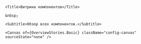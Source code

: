 
<Meta title="Overview" />

<div className='sb-docs-wrapper' >
  <div className='sb-docs-content'>

    <Title>Витрина компонентов</Title>

    &nbsp;

    <Subtitle>Обзор всех компонентов.</Subtitle>

    <Canvas of={OverviewStories.Basic} className="config-canvas" sourceState="none" />

  </div>
</div>

<style>
  {`
    .config-canvas.sbdocs  {
      background: transparent;
      border: none;
      overflow: visible;
    }
    .config-canvas .docs-story{
      overflow: visible;
    }
    .config-canvas .docs-story > div {
      overflow: visible;
    }
  `}
</style>
